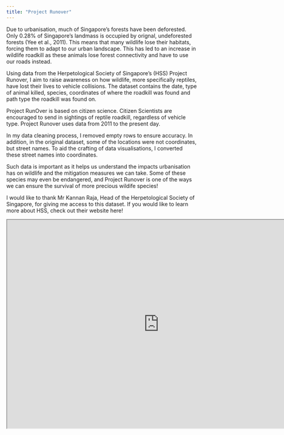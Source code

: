 ```yaml
---
title: "Project Runover"
---
```

<p> Due to urbanisation, much of Singapore's forests have been deforested. Only 0.28% of Singapore's landmass is occupied by orignal, undeforested forests (Yee et al., 2011). This means that many wildlife lose their habitats, forcing them to adapt to our urban landscape. This has led to an increase in wildlife roadkill as these animals lose forest connectivity and have to use our roads instead.</p>

<p> Using data from the Herpetological Society of Singapore's (HSS) Project Runover, I aim to raise awareness on how wildlife, more specifically reptiles, have lost their lives to vehicle collisions. The dataset contains the date, type of animal killed, species, coordinates of where the roadkill was found and path type the roadkill was found on. </p>

<p> Project RunOver is based on citizen science. Citizen Scientists are encouraged to send in sightings of reptile roadkill, regardless of vehicle type. Project Runover uses data from 2011 to the present day. </p>

<p> In my data cleaning process, I removed empty rows to ensure accuracy. In addition, in the original dataset, some of the locations were not coordinates, but street names. To aid the crafting of data visualisations, I converted these street names into coordinates. </p>

<p> Such data is important as it helps us understand the impacts urbanisation has on wildlife and the mitigation measures we can take. Some of these species may even be endangered, and Project Runover is one of the ways we can ensure the survival of more precious wildife species! </p>

<p> I would like to thank Mr Kannan Raja, Head of the Herpetological Society of Singapore, for giving me access to this dataset. If you would like to learn more about HSS, check out their website here! </p>

```{=html}
<iframe width="800" height="550" src="https://herpsocsg.com/" title="Herpetological Society of Singapore"></iframe>
```


